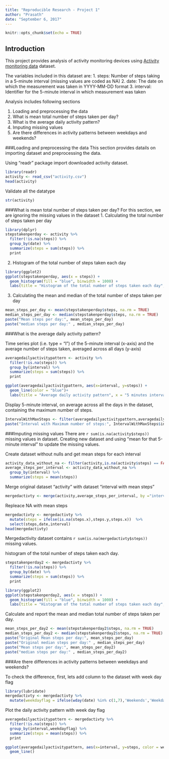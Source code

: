 ```yaml
---
title: "Reproducible Research - Project 1"
author: "Prasath"
date: "September 6, 2017"
---
```


```r
knitr::opts_chunk$set(echo = TRUE)
```

## Introduction

This project provides analysis of activity monitoring devices using [Activity monitoring data](https://d396qusza40orc.cloudfront.net/repdata%2Fdata%2Factivity.zip) dataset.

The variables included in this dataset are:
1. steps: Number of steps taking in a 5-minute interval (missing values are coded as NA)
2. date: The date on which the measurement was taken in YYYY-MM-DD format
3. interval: Identifier for the 5-minute interval in which measurement was taken

Analysis includes following sections

1. Loading and preprocessing the data
2. What is mean total number of steps taken per day?
3. What is the average daily activity pattern?
4. Imputing missing values
5. Are there differences in activity patterns between weekdays and weekends?

###Loading and preprocessing the data
This section provides datails on importing dataset and preprocessing the data.

Using "readr" package import downloaded activity dataset.
```r
library(readr)
activity <- read_csv("activity.csv")
head(activity)
```

Validate all the datatype
```r
str(activity)
```

###What is mean total number of steps taken per day?
For this section, we are ignoring the missing values in the dataset
1. Calculating the total number of steps taken per day
```r
library(dplyr)
stepstakenperday <- activity %>%
  filter(!is.na(steps)) %>%
  group_by(date) %>%
  summarize(steps = sum(steps)) %>%
  print
```
2. Histogram of the total number of steps taken each day
```r
library(ggplot2)
ggplot(stepstakenperday, aes(x = steps)) +
  geom_histogram(fill = "blue", binwidth = 1000) +
  labs(title = "Histogram of the total number of steps taken each day", x = "Steps per day", y = "Frequency")
```
3. Calculating the mean and median of the total number of steps taken per day
```r
mean_steps_per_day <- mean(stepstakenperday$steps, na.rm = TRUE)
median_steps_per_day <- median(stepstakenperday$steps, na.rm = TRUE)
paste("Mean steps per day:", mean_steps_per_day)
paste("median steps per day:" , median_steps_per_day)
```

###What is the average daily activity pattern?

Time series plot (i.e. type = "l") of the 5-minute interval (x-axis) and the average number of steps taken, averaged across all days (y-axis)
```r
averagedailyactivitypattern <- activity %>%
  filter(!is.na(steps)) %>%
  group_by(interval) %>%
  summarize(steps = sum(steps)) %>%
  print

ggplot(averagedailyactivitypattern, aes(x=interval, y=steps)) +
  geom_line(color = "blue")+
  labs(title = "Average daily activity pattern", x = "5 minutes intervals", y = "Steps")
```
Display 5-minute interval, on average across all the days in the dataset, containing the maximum number of steps.
```r
IntervalWithMaxSteps <- filter(averagedailyactivitypattern,averagedailyactivitypattern$steps == max(averagedailyactivitypattern$steps) ) 
paste("Interval with Maximum number of steps:", IntervalWithMaxSteps$interval)
```

###Imputing missing values
There are `r sum(is.na(activity$steps)) ` missing values in dataset.
Creating new dataset and using "mean for that 5-minute interval" to update the missing values.

Create dataset without nulls and get mean steps for each interval
```r
activity_data_without_na <- filter(activity,is.na(activity$steps) == FALSE)
average_steps_per_interval <- activity_data_without_na %>%
  group_by(interval) %>%
  summarize(steps = mean(steps)) 
```
Merge original dataset "activity" with dataset "interval with mean steps"
```r
mergedactivty <- merge(activity,average_steps_per_interval, by ="interval")
```
Repleace NA with mean steps
```r
mergedactivty <- mergedactivty %>%
  mutate(steps = ifelse(is.na(steps.x),steps.y,steps.x))  %>%
  select(steps,date,interval)
head(mergedactivty)
```
Mergedactivity dataset contains  `r sum(is.na(mergedactivty$steps)) ` missing values.

histogram of the total number of steps taken each day.
```r

stepstakenperday2 <- mergedactivty %>%
  filter(!is.na(steps)) %>%
  group_by(date) %>%
  summarize(steps = sum(steps)) %>%
  print

library(ggplot2)
ggplot(stepstakenperday2, aes(x = steps)) +
  geom_histogram(fill = "blue", binwidth = 1000) +
  labs(title = "Histogram of the total number of steps taken each day", x = "Steps per day", y = "Frequency")
```

Calculate and report the mean and median total number of steps taken per day.
```r
mean_steps_per_day2 <- mean(stepstakenperday2$steps, na.rm = TRUE)
median_steps_per_day2 <- median(stepstakenperday2$steps, na.rm = TRUE)
paste("Original Mean steps per day:", mean_steps_per_day)
paste("Original median steps per day:" , median_steps_per_day)
paste("Mean steps per day:", mean_steps_per_day2)
paste("median steps per day:" , median_steps_per_day2)
```

###Are there differences in activity patterns between weekdays and weekends?

To check the difference, first, lets add column to the dataset with week day flag
```r
library(lubridate)
mergedactivty <- mergedactivty %>%
  mutate(weekdayflag = ifelse(wday(date) %in% c(1,7),'Weekends','Weekdays'))  
```

Plot the daily activity pattern with week day flag
```r
averagedailyactivitypattern <- mergedactivty %>%
  filter(!is.na(steps)) %>%
  group_by(interval,weekdayflag) %>%
  summarize(steps = mean(steps)) %>%
  print

ggplot(averagedailyactivitypattern, aes(x=interval, y=steps, color = weekdayflag)) +
  geom_line()
```